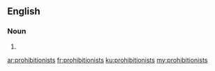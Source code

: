 ==English==

===Noun===
{{head|en|plural}}

# {{plural of|prohibitionist|lang=en}}

[[ar:prohibitionists]]
[[fr:prohibitionists]]
[[ku:prohibitionists]]
[[my:prohibitionists]]